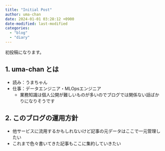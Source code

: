 ```yaml
---
title: "Initial Post"
author: uma-chan
date: 2024-01-01 03:28:12 +0900
date-modified: last-modified
categories:
  - "blog"
  - "diary"
---
```


初投稿になります。

## 1. uma-chan とは

- 読み：うまちゃん
- 仕事：データエンジニア・MLOpsエンジニア
    - 業務知識は個人公開が難しいものが多いのでブログでは関係ない話ばかりになりそうです

## 2. このブログの運用方針

- 他サービスに流用するかもしれないけど記事の元データはここで一元管理したい
- これまで色々書いてきた記事もここに集約していきたい
